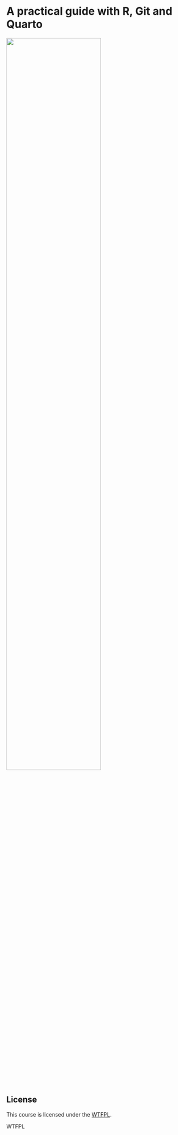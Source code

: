 # A practical guide with R, Git and Quarto {.unnumbered}


![](images/dob.png){width=70%}

## License

This course is licensed under the [WTFPL](http://www.wtfpl.net/txt/copying/).

<a href="http://www.wtfpl.net/"><img
       src="images/wtfpl-badge-4.png"
       width="80" height="15" alt="WTFPL" /></a>